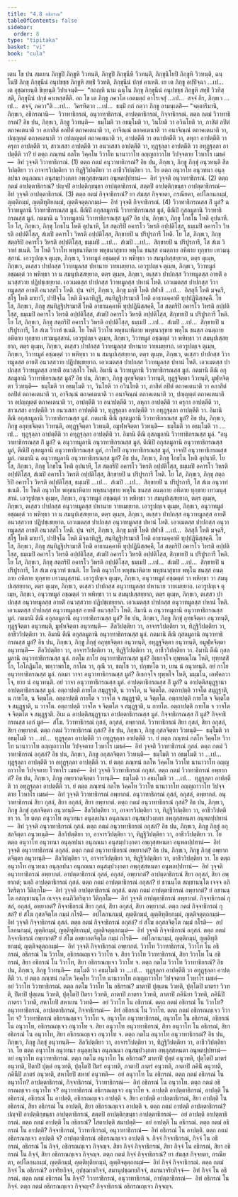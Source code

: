```yaml
---
title: "4.8 อธิกรณ"
tableOfContents: false
sidebar:
  order: 8
type: "tipitaka"
basket: "vi"
book: "cula"
---
```



<DynamicBreadcrumb />

<Division number="215" book="cula">

<Paragraph number="886" book="cula">
เตน โข ปน สมเยน ภิกฺขูปิ ภิกฺขูหิ วิวทนฺติ, ภิกฺขูปิ ภิกฺขุนีหิ วิวทนฺติ, ภิกฺขุนิโยปิ ภิกฺขูหิ วิวทนฺติ, ฉนฺโนปิ ภิกฺขุ ภิกฺขุนีนํ อนุปขชฺช ภิกฺขูหิ สทฺธิํ วิวทติ, ภิกฺขุนีนํ ปกฺขํ คาเหติ. เย เต ภิกฺขู อปฺปิจฺฉา …เป…  เต อุชฺฌายนฺติ ขิยฺยนฺติ วิปาเจนฺติ—  “กถญฺหิ นาม ฉนฺโน ภิกฺขุ ภิกฺขุนีนํ อนุปขชฺช ภิกฺขูหิ สทฺธิํ วิวทิสฺสติ, ภิกฺขุนีนํ ปกฺขํ คาเหสฺสตีติ. อถ โข เต ภิกฺขู ภควโต เอตมตฺถํ อาโรเจสุํ …เป…  สจฺจํ กิร, ภิกฺขเว …เป…  สจฺจํ, ภควา”ติ …เป…  วิครหิตฺวา …เป…  ธมฺมิํ กถํ กตฺวา ภิกฺขู อามนฺเตสิ—
</Paragraph>

<Paragraph number="887" book="cula">
“จตฺตาริมานิ, ภิกฺขเว, อธิกรณานิ—  วิวาทาธิกรณํ, อนุวาทาธิกรณํ, อาปตฺตาธิกรณํ, กิจฺจาธิกรณํ.
</Paragraph>

<Paragraph number="888" book="cula">
ตตฺถ กตมํ วิวาทาธิกรณํ? อิธ ปน, ภิกฺขเว, ภิกฺขู วิวทนฺติ—  ธมฺโมติ วา อธมฺโมติ วา, วินโยติ วา อวินโยติ วา, ภาสิตํ ลปิตํ ตถาคเตนาติ วา อภาสิตํ อลปิตํ ตถาคเตนาติ วา, อาจิณฺณํ ตถาคเตนาติ วา อนาจิณฺณํ ตถาคเตนาติ วา, ปญฺญตฺตํ ตถาคเตนาติ วา อปญฺญตฺตํ ตถาคเตนาติ วา, อาปตฺตีติ วา อนาปตฺตีติ วา, ลหุกา อาปตฺตีติ วา ครุกา อาปตฺตีติ วา, สาวเสสา อาปตฺตีติ วา อนวเสสา อาปตฺตีติ วา, ทุฏฺฐุลฺลา อาปตฺตีติ วา อทุฏฺฐุลฺลา อาปตฺตีติ วา? ยํ ตตฺถ ภณฺฑนํ กลโห วิคฺคโห วิวาโท นานาวาโท อญฺญถาวาโท วิปจฺจตาย โวหาโร เมธคํ—  อิทํ วุจฺจติ วิวาทาธิกรณํ. (1)
</Paragraph>

<Paragraph number="889" book="cula">
ตตฺถ กตมํ อนุวาทาธิกรณํ? อิธ ปน, ภิกฺขเว, ภิกฺขู ภิกฺขุํ อนุวทนฺติ สีลวิปตฺติยา วา อาจารวิปตฺติยา วา ทิฏฺฐิวิปตฺติยา วา อาชีววิปตฺติยา วา. โย ตตฺถ อนุวาโท อนุวทนา อนุลฺลปนา อนุภณนา อนุสมฺปวงฺกตา อพฺภุสฺสหนตา อนุพลปฺปทานํ—  อิทํ วุจฺจติ อนุวาทาธิกรณํ. (2)
</Paragraph>

<Paragraph number="890" book="cula">
ตตฺถ กตมํ อาปตฺตาธิกรณํ? ปญฺจปิ อาปตฺติกฺขนฺธา อาปตฺตาธิกรณํ, สตฺตปิ อาปตฺติกฺขนฺธา อาปตฺตาธิกรณํ—  อิทํ วุจฺจติ อาปตฺตาธิกรณํ. (3)
</Paragraph>

<Paragraph number="891" book="cula">
ตตฺถ กตมํ กิจฺจาธิกรณํ? ยา สํฆสฺส กิจฺจยตา, กรณียตา, อปโลกนกมฺมํ, ญตฺติกมฺมํ, ญตฺติทุติยกมฺมํ, ญตฺติจตุตฺถกมฺมํ—  อิทํ วุจฺจติ กิจฺจาธิกรณํ. (4)
</Paragraph>

</Division>
<Division number="216" book="cula">

<Paragraph number="892" book="cula">
วิวาทาธิกรณสฺส กิํ มูลํ? ฉ วิวาทมูลานิ วิวาทาธิกรณสฺส มูลํ. ตีณิปิ อกุสลมูลานิ วิวาทาธิกรณสฺส มูลํ, ตีณิปิ กุสลมูลานิ วิวาทาธิกรณสฺส มูลํ. กตมานิ ฉ วิวาทมูลานิ วิวาทาธิกรณสฺส มูลํ? อิธ ปน, ภิกฺขเว, ภิกฺขุ โกธโน โหติ อุปนาหี. โย โส, ภิกฺขเว, ภิกฺขุ โกธโน โหติ อุปนาหี, โส สตฺถริปิ อคารโว วิหรติ อปฺปติโสฺส, ธมฺเมปิ อคารโว วิหรติ อปฺปติโสฺส, สํเฆปิ อคารโว วิหรติ อปฺปติโสฺส, สิกฺขายปิ น ปริปูรการี โหติ. โย โส, ภิกฺขเว, ภิกฺขุ สตฺถริปิ อคารโว วิหรติ อปฺปติโสฺส, ธมฺเมปิ …เป…  สํเฆปิ …เป…  สิกฺขายปิ น ปริปูรการี, โส สํเฆ วิวาทํ ชเนติ. โย โหติ วิวาโท พหุชนาหิตาย พหุชนาสุขาย พหุโน ชนสฺส อนตฺถาย อหิตาย ทุกฺขาย เทวมนุสฺสานํ. เอวรูปญฺเจ ตุเมฺห, ภิกฺขเว, วิวาทมูลํ อชฺฌตฺตํ วา พหิทฺธา วา สมนุปเสฺสยฺยาถ, ตตฺร ตุเมฺห, ภิกฺขเว, ตเสฺสว ปาปกสฺส วิวาทมูลสฺส ปหานาย วายเมยฺยาถ. เอวรูปญฺเจ ตุเมฺห, ภิกฺขเว, วิวาทมูลํ อชฺฌตฺตํ วา พหิทฺธา วา น สมนุปเสฺสยฺยาถ, ตตฺร ตุเมฺห, ภิกฺขเว, ตเสฺสว ปาปกสฺส วิวาทมูลสฺส อายติํ อนวสฺสวาย ปฏิปชฺเชยฺยาถ. เอวเมตสฺส ปาปกสฺส วิวาทมูลสฺส ปหานํ โหติ. เอวเมตสฺส ปาปกสฺส วิวาทมูลสฺส อายติํ อนวสฺสโว โหติ.
</Paragraph>

<Paragraph number="893" book="cula">
ปุน จปรํ, ภิกฺขเว, ภิกฺขุ มกฺขี โหติ ปฬาสี …เป…  อิสฺสุกี โหติ มจฺฉรี, สโฐ โหติ มายาวี, ปาปิจฺโฉ โหติ มิจฺฉาทิฏฺฐี, สนฺทิฏฺฐิปรามาสี โหติ อาธานคฺคาหี ทุปฺปฏินิสฺสคฺคี. โย โส, ภิกฺขเว, ภิกฺขุ สนฺทิฏฺฐิปรามาสี โหติ อาธานคฺคาหี ทุปฺปฏินิสฺสคฺคี, โส สตฺถริปิ อคารโว วิหรติ อปฺปติโสฺส, ธมฺเมปิ อคารโว วิหรติ อปฺปติโสฺส, สํเฆปิ อคารโว วิหรติ อปฺปติโสฺส, สิกฺขายปิ น ปริปูรการี โหติ. โย โส, ภิกฺขเว, ภิกฺขุ สตฺถริปิ อคารโว วิหรติ อปฺปติโสฺส, ธมฺเมปิ …เป…  สํเฆปิ …เป…  สิกฺขายปิ น ปริปูรการี, โส สํเฆ วิวาทํ ชเนติ. โย โหติ วิวาโท พหุชนาหิตาย พหุชนาสุขาย พหุโน ชนสฺส อนตฺถาย อหิตาย ทุกฺขาย เทวมนุสฺสานํ. เอวรูปญฺเจ ตุเมฺห, ภิกฺขเว, วิวาทมูลํ อชฺฌตฺตํ วา พหิทฺธา วา สมนุปเสฺสยฺยาถ, ตตฺร ตุเมฺห, ภิกฺขเว, ตเสฺสว ปาปกสฺส วิวาทมูลสฺส ปหานาย วายเมยฺยาถ. เอวรูปญฺเจ ตุเมฺห, ภิกฺขเว, วิวาทมูลํ อชฺฌตฺตํ วา พหิทฺธา วา น สมนุปเสฺสยฺยาถ, ตตฺร ตุเมฺห, ภิกฺขเว, ตเสฺสว ปาปกสฺส วิวาทมูลสฺส อายติํ อนวสฺสวาย ปฏิปชฺเชยฺยาถ. เอวเมตสฺส ปาปกสฺส วิวาทมูลสฺส ปหานํ โหติ. เอวเมตสฺส ปาปกสฺส วิวาทมูลสฺส อายติํ อนวสฺสโว โหติ. อิมานิ ฉ วิวาทมูลานิ วิวาทาธิกรณสฺส มูลํ.
</Paragraph>

<Paragraph number="894" book="cula">
กตมานิ ตีณิ อกุสลมูลานิ วิวาทาธิกรณสฺส มูลํ? อิธ ปน, ภิกฺขเว, ภิกฺขู ลุทฺธจิตฺตา วิวทนฺติ, ทุฏฺฐจิตฺตา วิวทนฺติ, มูฬฺหจิตฺตา วิวทนฺติ—  ธมฺโมติ วา อธมฺโมติ วา, วินโยติ วา อวินโยติ วา, ภาสิตํ ลปิตํ ตถาคเตนาติ วา อภาสิตํ อลปิตํ ตถาคเตนาติ วา, อาจิณฺณํ ตถาคเตนาติ วา อนาจิณฺณํ ตถาคเตนาติ วา, ปญฺญตฺตํ ตถาคเตนาติ วา อปญฺญตฺตํ ตถาคเตนาติ วา, อาปตฺตีติ วา อนาปตฺตีติ วา, ลหุกา อาปตฺตีติ วา ครุกา อาปตฺตีติ วา, สาวเสสา อาปตฺตีติ วา อนวเสสา อาปตฺตีติ วา, ทุฏฺฐุลฺลา อาปตฺตีติ วา อทุฏฺฐุลฺลา อาปตฺตีติ วา. อิมานิ ตีณิ อกุสลมูลานิ วิวาทาธิกรณสฺส มูลํ.
</Paragraph>

<Paragraph number="895" book="cula">
กตมานิ ตีณิ กุสลมูลานิ วิวาทาธิกรณสฺส มูลํ? อิธ ปน, ภิกฺขเว, ภิกฺขู อลุทฺธจิตฺตา วิวทนฺติ, อทุฏฺฐจิตฺตา วิวทนฺติ, อมูฬฺหจิตฺตา วิวทนฺติ—  ธมฺโมติ วา อธมฺโมติ วา …เป…  ทุฏฺฐุลฺลา อาปตฺตีติ วา อทุฏฺฐุลฺลา อาปตฺตีติ วา. อิมานิ ตีณิ กุสลมูลานิ วิวาทาธิกรณสฺส มูลํ.
</Paragraph>

</Division>
<Division number="217" book="cula">

<Paragraph number="896" book="cula">
“อนุวาทาธิกรณสฺส กิํ มูลํ? ฉ อนุวาทมูลานิ อนุวาทาธิกรณสฺส มูลํ. ตีณิปิ อกุสลมูลานิ อนุวาทาธิกรณสฺส มูลํ, ตีณิปิ กุสลมูลานิ อนุวาทาธิกรณสฺส มูลํ, กาโยปิ อนุวาทาธิกรณสฺส มูลํ, วาจาปิ อนุวาทาธิกรณสฺส มูลํ.
</Paragraph>

<Paragraph number="897" book="cula">
กตมานิ ฉ อนุวาทมูลานิ อนุวาทาธิกรณสฺส มูลํ? อิธ ปน, ภิกฺขเว, ภิกฺขุ โกธโน โหติ อุปนาหี. โย โส, ภิกฺขเว, ภิกฺขุ โกธโน โหติ อุปนาหี, โส สตฺถริปิ อคารโว วิหรติ อปฺปติโสฺส, ธมฺเมปิ อคารโว วิหรติ อปฺปติโสฺส, สํเฆปิ อคารโว วิหรติ อปฺปติโสฺส, สิกฺขายปิ น ปริปูรการี โหติ. โย โส, ภิกฺขเว, ภิกฺขุ สตฺถริปิ อคารโว วิหรติ อปฺปติโสฺส, ธมฺเมปิ …เป…  สํเฆปิ …เป…  สิกฺขายปิ น ปริปูรการี, โส สํเฆ อนุวาทํ ชเนติ. โย โหติ อนุวาโท พหุชนาหิตาย พหุชนาสุขาย พหุโน ชนสฺส อนตฺถาย อหิตาย ทุกฺขาย เทวมนุสฺสานํ. เอวรูปญฺเจ ตุเมฺห, ภิกฺขเว, อนุวาทมูลํ อชฺฌตฺตํ วา พหิทฺธา วา สมนุปเสฺสยฺยาถ, ตตฺร ตุเมฺห, ภิกฺขเว, ตเสฺสว ปาปกสฺส อนุวาทมูลสฺส ปหานาย วายเมยฺยาถ. เอวรูปญฺเจ ตุเมฺห, ภิกฺขเว, อนุวาทมูลํ อชฺฌตฺตํ วา พหิทฺธา วา น สมนุปเสฺสยฺยาถ, ตตฺร ตุเมฺห, ภิกฺขเว, ตเสฺสว ปาปกสฺส อนุวาทมูลสฺส อายติํ อนวสฺสวาย ปฏิปชฺเชยฺยาถ. เอวเมตสฺส ปาปกสฺส อนุวาทมูลสฺส ปหานํ โหติ. เอวเมตสฺส ปาปกสฺส อนุวาทมูลสฺส อายติํ อนวสฺสโว โหติ.
</Paragraph>

<Paragraph number="898" book="cula">
ปุน จปรํ, ภิกฺขเว, ภิกฺขุ มกฺขี โหติ ปฬาสี …เป…  อิสฺสุกี โหติ มจฺฉรี, สโฐ โหติ มายาวี, ปาปิจฺโฉ โหติ มิจฺฉาทิฏฺฐี, สนฺทิฏฺฐิปรามาสี โหติ อาธานคฺคาหี ทุปฺปฏินิสฺสคฺคี. โย โส, ภิกฺขเว, ภิกฺขุ สนฺทิฏฺฐิปรามาสี โหติ อาธานคฺคาหี ทุปฺปฏินิสฺสคฺคี, โส สตฺถริปิ อคารโว วิหรติ อปฺปติโสฺส, ธมฺเมปิ อคารโว วิหรติ อปฺปติโสฺส, สํเฆปิ อคารโว วิหรติ อปฺปติโสฺส, สิกฺขายปิ น ปริปูรการี โหติ. โย โส, ภิกฺขเว, ภิกฺขุ สตฺถริปิ อคารโว วิหรติ อปฺปติโสฺส, ธมฺเมปิ …เป…  สํเฆปิ …เป…  สิกฺขายปิ น ปริปูรการี, โส สํเฆ อนุวาทํ ชเนติ. โย โหติ อนุวาโท พหุชนาหิตาย พหุชนาสุขาย พหุโน ชนสฺส อนตฺถาย อหิตาย ทุกฺขาย เทวมนุสฺสานํ. เอวรูปญฺเจ ตุเมฺห, ภิกฺขเว, อนุวาทมูลํ อชฺฌตฺตํ วา พหิทฺธา วา สมนุปเสฺสยฺยาถ, ตตฺร ตุเมฺห, ภิกฺขเว, ตเสฺสว ปาปกสฺส อนุวาทมูลสฺส ปหานาย วายเมยฺยาถ. เอวรูปญฺเจ ตุเมฺห, ภิกฺขเว, อนุวาทมูลํ อชฺฌตฺตํ วา พหิทฺธา วา น สมนุปเสฺสยฺยาถ, ตตฺร ตุเมฺห, ภิกฺขเว, ตเสฺสว ปาปกสฺส อนุวาทมูลสฺส อายติํ อนวสฺสวาย ปฏิปชฺเชยฺยาถ. เอวเมตสฺส ปาปกสฺส อนุวาทมูลสฺส ปหานํ โหติ. เอวเมตสฺส ปาปกสฺส อนุวาทมูลสฺส อายติํ อนวสฺสโว โหติ. อิมานิ ฉ อนุวาทมูลานิ อนุวาทาธิกรณสฺส มูลํ.
</Paragraph>

<Paragraph number="899" book="cula">
กตมานิ ตีณิ อกุสลมูลานิ อนุวาทาธิกรณสฺส มูลํ? อิธ ปน, ภิกฺขเว, ภิกฺขู ภิกฺขุํ ลุทฺธจิตฺตา อนุวทนฺติ, ทุฏฺฐจิตฺตา อนุวทนฺติ, มูฬฺหจิตฺตา อนุวทนฺติ—  สีลวิปตฺติยา วา, อาจารวิปตฺติยา วา, ทิฏฺฐิวิปตฺติยา วา, อาชีววิปตฺติยา วา. อิมานิ ตีณิ อกุสลมูลานิ อนุวาทาธิกรณสฺส มูลํ.
</Paragraph>

<Paragraph number="900" book="cula">
กตมานิ ตีณิ กุสลมูลานิ อนุวาทาธิกรณสฺส มูลํ? อิธ ปน, ภิกฺขเว, ภิกฺขู ภิกฺขุํ อลุทฺธจิตฺตา อนุวทนฺติ, อทุฏฺฐจิตฺตา อนุวทนฺติ, อมูฬฺหจิตฺตา อนุวทนฺติ—  สีลวิปตฺติยา วา, อาจารวิปตฺติยา วา, ทิฏฺฐิวิปตฺติยา วา, อาชีววิปตฺติยา วา. อิมานิ ตีณิ กุสลมูลานิ อนุวาทาธิกรณสฺส มูลํ.
</Paragraph>

<Paragraph number="901" book="cula">
กตโม กาโย อนุวาทาธิกรณสฺส มูลํ? อิเธกจฺโจ ทุพฺพณฺโณ โหติ, ทุทฺทสฺสิโก, โอโกฏิมโก, พหฺวาพาโธ, กาโณ วา, กุณี วา, ขญฺโช วา, ปกฺขหโต วา, เยน นํ อนุวทนฺติ. อยํ กาโย อนุวาทาธิกรณสฺส มูลํ.
</Paragraph>

<Paragraph number="902" book="cula">
กตมา วาจา อนุวาทาธิกรณสฺส มูลํ? อิเธกจฺโจ ทุพฺพโจ โหติ, มมฺมโน, เอฬคลวาโจ, ยาย นํ อนุวทนฺติ. อยํ วาจา อนุวาทาธิกรณสฺส มูลํ.
</Paragraph>

</Division>
<Division number="218" book="cula">

<Paragraph number="903" book="cula">
อาปตฺตาธิกรณสฺส กิํ มูลํ? ฉ อาปตฺติสมุฏฺฐานา อาปตฺตาธิกรณสฺส มูลํ. อตฺถาปตฺติ กายโต สมุฏฺฐาติ, น วาจโต, น จิตฺตโต. อตฺถาปตฺติ วาจโต สมุฏฺฐาติ, น กายโต, น จิตฺตโต. อตฺถาปตฺติ กายโต จ วาจโต จ สมุฏฺฐาติ, น จิตฺตโต. อตฺถาปตฺติ กายโต จ จิตฺตโต จ สมุฏฺฐาติ, น วาจโต. อตฺถาปตฺติ วาจโต จ จิตฺตโต จ สมุฏฺฐาติ, น กายโต. อตฺถาปตฺติ กายโต จ วาจโต จ จิตฺตโต จ สมุฏฺฐาติ. อิเม ฉ อาปตฺติสมุฏฺฐานา อาปตฺตาธิกรณสฺส มูลํ.
</Paragraph>

</Division>
<Division number="219" book="cula">

<Paragraph number="904" book="cula">
กิจฺจาธิกรณสฺส กิํ มูลํ? กิจฺจาธิกรณสฺส เอกํ มูลํ—  สํโฆ.
</Paragraph>

</Division>
<Division number="220" book="cula">

<Paragraph number="905" book="cula">
วิวาทาธิกรณํ กุสลํ, อกุสลํ, อพฺยากตํ. วิวาทาธิกรณํ สิยา กุสลํ, สิยา อกุสลํ, สิยา อพฺยากตํ. ตตฺถ กตมํ วิวาทาธิกรณํ กุสลํ? อิธ ปน, ภิกฺขเว, ภิกฺขู กุสลจิตฺตา วิวทนฺติ—  ธมฺโมติ วา อธมฺโมติ วา …เป…  ทุฏฺฐุลฺลา อาปตฺตีติ วา อทุฏฺฐุลฺลา อาปตฺตีติ วา. ยํ ตตฺถ ภณฺฑนํ กลโห วิคฺคโห วิวาโท นานาวาโท อญฺญถาวาโท วิปจฺจตาย โวหาโร เมธคํ—  อิทํ วุจฺจติ วิวาทาธิกรณํ กุสลํ.
</Paragraph>

<Paragraph number="906" book="cula">
ตตฺถ กตมํ วิวาทาธิกรณํ อกุสลํ? อิธ ปน, ภิกฺขเว, ภิกฺขู อกุสลจิตฺตา วิวทนฺติ—  ธมฺโมติ วา อธมฺโมติ วา …เป…  ทุฏฺฐุลฺลา อาปตฺตีติ วา อทุฏฺฐุลฺลา อาปตฺตีติ วา. ยํ ตตฺถ ภณฺฑนํ กลโห วิคฺคโห วิวาโท นานาวาโท อญฺญถาวาโท วิปจฺจตาย โวหาโร เมธคํ—  อิทํ วุจฺจติ วิวาทาธิกรณํ อกุสลํ.
</Paragraph>

<Paragraph number="907" book="cula">
ตตฺถ กตมํ วิวาทาธิกรณํ อพฺยากตํ? อิธ ปน, ภิกฺขเว, ภิกฺขู อพฺยากตจิตฺตา วิวทนฺติ—  ธมฺโมติ วา อธมฺโมติ วา …เป…  ทุฏฺฐุลฺลา อาปตฺตีติ วา อทุฏฺฐุลฺลา อาปตฺตีติ วา. ยํ ตตฺถ ภณฺฑนํ กลโห วิคฺคโห วิวาโท นานาวาโท อญฺญถาวาโท วิปจฺจตาย โวหาโร เมธคํ—  อิทํ วุจฺจติ วิวาทาธิกรณํ อพฺยากตํ.
</Paragraph>

</Division>
<Division number="221" book="cula">

<Paragraph number="908" book="cula">
อนุวาทาธิกรณํ กุสลํ, อกุสลํ, อพฺยากตํ. อนุวาทาธิกรณํ สิยา กุสลํ, สิยา อกุสลํ, สิยา อพฺยากตํ. ตตฺถ กตมํ อนุวาทาธิกรณํ กุสลํ? อิธ ปน, ภิกฺขเว, ภิกฺขู ภิกฺขุํ กุสลจิตฺตา อนุวทนฺติ—  สีลวิปตฺติยา วา, อาจารวิปตฺติยา วา, ทิฏฺฐิวิปตฺติยา วา, อาชีววิปตฺติยา วา. โย ตตฺถ อนุวาโท อนุวทนา อนุลฺลปนา อนุภณนา อนุสมฺปวงฺกตา อพฺภุสฺสหนตา อนุพลปฺปทานํ—  อิทํ วุจฺจติ อนุวาทาธิกรณํ กุสลํ.
</Paragraph>

<Paragraph number="909" book="cula">
ตตฺถ กตมํ อนุวาทาธิกรณํ อกุสลํ? อิธ ปน, ภิกฺขเว, ภิกฺขู ภิกฺขุํ อกุสลจิตฺตา อนุวทนฺติ—  สีลวิปตฺติยา วา, อาจารวิปตฺติยา วา, ทิฏฺฐิวิปตฺติยา วา, อาชีววิปตฺติยา วา. โย ตตฺถ อนุวาโท อนุวทนา อนุลฺลปนา อนุภณนา อนุสมฺปวงฺกตา อพฺภุสฺสหนตา อนุพลปฺปทานํ—  อิทํ วุจฺจติ อนุวาทาธิกรณํ อกุสลํ.
</Paragraph>

<Paragraph number="910" book="cula">
ตตฺถ กตมํ อนุวาทาธิกรณํ อพฺยากตํ? อิธ ปน, ภิกฺขเว, ภิกฺขู ภิกฺขุํ อพฺยากตจิตฺตา อนุวทนฺติ—  สีลวิปตฺติยา วา, อาจารวิปตฺติยา วา, ทิฏฺฐิวิปตฺติยา วา, อาชีววิปตฺติยา วา. โย ตตฺถ อนุวาโท อนุวทนา อนุลฺลปนา อนุภณนา อนุสมฺปวงฺกตา อพฺภุสฺสหนตา อนุพลปฺปทานํ—  อิทํ วุจฺจติ อนุวาทาธิกรณํ อพฺยากตํ.
</Paragraph>

</Division>
<Division number="222" book="cula">

<Paragraph number="911" book="cula">
อาปตฺตาธิกรณํ กุสลํ, อกุสลํ, อพฺยากตํ? อาปตฺตาธิกรณํ สิยา อกุสลํ, สิยา อพฺยากตํ; นตฺถิ อาปตฺตาธิกรณํ กุสลํ. ตตฺถ กตมํ อาปตฺตาธิกรณํ อกุสลํ? ยํ ชานนฺโต สญฺชานนฺโต เจจฺจ อภิวิตริตฺวา วีติกฺกโม—  อิทํ วุจฺจติ อาปตฺตาธิกรณํ อกุสลํ.
</Paragraph>

<Paragraph number="912" book="cula">
ตตฺถ กตมํ อาปตฺตาธิกรณํ อพฺยากตํ? ยํ อชานนฺโต อสญฺชานนฺโต อเจจฺจ อนภิวิตริตฺวา วีติกฺกโม—  อิทํ วุจฺจติ อาปตฺตาธิกรณํ อพฺยากตํ.
</Paragraph>

</Division>
<Division number="223" book="cula">

<Paragraph number="913" book="cula">
กิจฺจาธิกรณํ กุสลํ, อกุสลํ, อพฺยากตํ? กิจฺจาธิกรณํ สิยา กุสลํ, สิยา อกุสลํ, สิยา อพฺยากตํ. ตตฺถ กตมํ กิจฺจาธิกรณํ กุสลํ? ยํ สํโฆ กุสลจิตฺโต กมฺมํ กโรติ—  อปโลกนกมฺมํ, ญตฺติกมฺมํ, ญตฺติทุติยกมฺมํ, ญตฺติจตุตฺถกมฺมํ—  อิทํ วุจฺจติ กิจฺจาธิกรณํ กุสลํ.
</Paragraph>

<Paragraph number="914" book="cula">
ตตฺถ กตมํ กิจฺจาธิกรณํ อกุสลํ? ยํ สํโฆ อกุสลจิตฺโต กมฺมํ กโรติ—  อปโลกนกมฺมํ, ญตฺติกมฺมํ, ญตฺติทุติยกมฺมํ, ญตฺติจตุตฺถกมฺมํ—  อิทํ วุจฺจติ กิจฺจาธิกรณํ อกุสลํ.
</Paragraph>

<Paragraph number="915" book="cula">
ตตฺถ กตมํ กิจฺจาธิกรณํ อพฺยากตํ? ยํ สํโฆ อพฺยากตจิตฺโต กมฺมํ กโรติ—  อปโลกนกมฺมํ, ญตฺติกมฺมํ, ญตฺติทุติยกมฺมํ, ญตฺติจตุตฺถกมฺมํ—  อิทํ วุจฺจติ กิจฺจาธิกรณํ อพฺยากตํ.
</Paragraph>

</Division>
<Division number="224" book="cula">

<Paragraph number="916" book="cula">
วิวาโท วิวาทาธิกรณํ, วิวาโท โน อธิกรณํ, อธิกรณํ โน วิวาโท, อธิกรณญฺเจว วิวาโท จ. สิยา วิวาโท วิวาทาธิกรณํ, สิยา วิวาโท โน อธิกรณํ, สิยา อธิกรณํ โน วิวาโท, สิยา อธิกรณญฺเจว วิวาโท จ.
</Paragraph>

<Paragraph number="917" book="cula">
ตตฺถ กตโม วิวาโท วิวาทาธิกรณํ? อิธ ปน, ภิกฺขเว, ภิกฺขู วิวทนฺติ—  ธมฺโมติ วา อธมฺโมติ วา …เป…  ทุฏฺฐุลฺลา อาปตฺตีติ วา อทุฏฺฐุลฺลา อาปตฺตีติ วา. ยํ ตตฺถ ภณฺฑนํ กลโห วิคฺคโห วิวาโท นานาวาโท อญฺญถาวาโท วิปจฺจตาย โวหาโร เมธคํ—  อยํ วิวาโท วิวาทาธิกรณํ.
</Paragraph>

<Paragraph number="918" book="cula">
ตตฺถ กตโม วิวาโท โน อธิกรณํ? มาตาปิ ปุตฺเตน วิวทติ, ปุตฺโตปิ มาตรา วิวทติ, ปิตาปิ ปุตฺเตน วิวทติ, ปุตฺโตปิ ปิตรา วิวทติ, ภาตาปิ ภาตรา วิวทติ, ภาตาปิ ภคินิยา วิวทติ, ภคินีปิ ภาตรา วิวทติ, สหาโยปิ สหาเยน วิวทติ—  อยํ วิวาโท โน อธิกรณํ.
</Paragraph>

<Paragraph number="919" book="cula">
ตตฺถ กตมํ อธิกรณํ โน วิวาโท? อนุวาทาธิกรณํ, อาปตฺตาธิกรณํ, กิจฺจาธิกรณํ—  อิทํ อธิกรณํ โน วิวาโท.
</Paragraph>

<Paragraph number="920" book="cula">
ตตฺถ กตมํ อธิกรณญฺเจว วิวาโท จ? วิวาทาธิกรณํ อธิกรณญฺเจว วิวาโท จ.
</Paragraph>

</Division>
<Division number="225" book="cula">

<Paragraph number="921" book="cula">
อนุวาโท อนุวาทาธิกรณํ, อนุวาโท โน อธิกรณํ, อธิกรณํ โน อนุวาโท, อธิกรณญฺเจว อนุวาโท จ. สิยา อนุวาโท อนุวาทาธิกรณํ, สิยา อนุวาโท โน อธิกรณํ, สิยา อธิกรณํ โน อนุวาโท, สิยา อธิกรณญฺเจว อนุวาโท จ.
</Paragraph>

<Paragraph number="922" book="cula">
ตตฺถ กตโม อนุวาโท อนุวาทาธิกรณํ? อิธ ปน, ภิกฺขเว, ภิกฺขู ภิกฺขุํ อนุวทนฺติ—  สีลวิปตฺติยา วา, อาจารวิปตฺติยา วา, ทิฏฺฐิวิปตฺติยา วา, อาชีววิปตฺติยา วา. โย ตตฺถ อนุวาโท อนุวทนา อนุลฺลปนา อนุภณนา อนุสมฺปวงฺกตา อพฺภุสฺสหนตา อนุพลปฺปทานํ—  อยํ อนุวาโท อนุวาทาธิกรณํ.
</Paragraph>

<Paragraph number="923" book="cula">
ตตฺถ กตโม อนุวาโท โน อธิกรณํ? มาตาปิ ปุตฺตํ อนุวทติ, ปุตฺโตปิ มาตรํ อนุวทติ, ปิตาปิ ปุตฺตํ อนุวทติ, ปุตฺโตปิ ปิตรํ อนุวทติ, ภาตาปิ ภาตรํ อนุวทติ, ภาตาปิ ภคินิํ อนุวทติ, ภคินีปิ ภาตรํ อนุวทติ, สหาโยปิ สหายํ อนุวทติ—  อยํ อนุวาโท โน อธิกรณํ.
</Paragraph>

<Paragraph number="924" book="cula">
ตตฺถ กตมํ อธิกรณํ โน อนุวาโท? อาปตฺตาธิกรณํ, กิจฺจาธิกรณํ, วิวาทาธิกรณํ—  อิทํ อธิกรณํ โน อนุวาโท.
</Paragraph>

<Paragraph number="925" book="cula">
ตตฺถ กตมํ อธิกรณญฺเจว อนุวาโท จ? อนุวาทาธิกรณํ อธิกรณญฺเจว อนุวาโท จ.
</Paragraph>

</Division>
<Division number="226" book="cula">

<Paragraph number="926" book="cula">
อาปตฺติ อาปตฺตาธิกรณํ, อาปตฺติ โน อธิกรณํ, อธิกรณํ โน อาปตฺติ, อธิกรณญฺเจว อาปตฺติ จ. สิยา อาปตฺติ อาปตฺตาธิกรณํ, สิยา อาปตฺติ โน อธิกรณํ, สิยา อธิกรณํ โน อาปตฺติ, สิยา อธิกรณญฺเจว อาปตฺติ จ.
</Paragraph>

<Paragraph number="927" book="cula">
ตตฺถ กตมํ อาปตฺติ อาปตฺตาธิกรณํ? ปญฺจปิ อาปตฺติกฺขนฺธา อาปตฺตาธิกรณํ, สตฺตปิ อาปตฺติกฺขนฺธา อาปตฺตาธิกรณํ—  อยํ อาปตฺติ อาปตฺตาธิกรณํ.
</Paragraph>

<Paragraph number="928" book="cula">
ตตฺถ กตมํ อาปตฺติ โน อธิกรณํ? โสตาปตฺติ สมาปตฺติ—  อยํ อาปตฺติ โน อธิกรณํ.
</Paragraph>

<Paragraph number="929" book="cula">
ตตฺถ กตมํ อธิกรณํ โน อาปตฺติ? กิจฺจาธิกรณํ, วิวาทาธิกรณํ, อนุวาทาธิกรณํ—  อิทํ อธิกรณํ โน อาปตฺติ.
</Paragraph>

<Paragraph number="930" book="cula">
ตตฺถ กตมํ อธิกรณญฺเจว อาปตฺติ จ? อาปตฺตาธิกรณํ อธิกรณญฺเจว อาปตฺติ จ.
</Paragraph>

</Division>
<Division number="227" book="cula">

<Paragraph number="931" book="cula">
กิจฺจํ กิจฺจาธิกรณํ, กิจฺจํ โน อธิกรณํ, อธิกรณํ โน กิจฺจํ, อธิกรณญฺเจว กิจฺจญฺจ. สิยา กิจฺจํ กิจฺจาธิกรณํ, สิยา กิจฺจํ โน อธิกรณํ, สิยา อธิกรณํ โน กิจฺจํ, สิยา อธิกรณญฺเจว กิจฺจญฺจ.
</Paragraph>

<Paragraph number="932" book="cula">
ตตฺถ กตมํ กิจฺจํ กิจฺจาธิกรณํ? ยา สํฆสฺส กิจฺจยตา, กรณียตา, อปโลกนกมฺมํ, ญตฺติกมฺมํ, ญตฺติทุติยกมฺมํ, ญตฺติจตุตฺถกมฺมํ—  อิทํ กิจฺจํ กิจฺจาธิกรณํ.
</Paragraph>

<Paragraph number="933" book="cula">
ตตฺถ กตมํ กิจฺจํ โน อธิกรณํ? อาจริยกิจฺจํ, อุปชฺฌายกิจฺจํ, สมานุปชฺฌายกิจฺจํ, สมานาจริยกิจฺจํ—  อิทํ กิจฺจํ โน อธิกรณํ.
</Paragraph>

<Paragraph number="934" book="cula">
ตตฺถ กตมํ อธิกรณํ โน กิจฺจํ? วิวาทาธิกรณํ, อนุวาทาธิกรณํ, อาปตฺตาธิกรณํ—  อิทํ อธิกรณํ โน กิจฺจํ.
</Paragraph>

<Paragraph number="935" book="cula">
ตตฺถ กตมํ อธิกรณญฺเจว กิจฺจญฺจ? กิจฺจาธิกรณํ อธิกรณญฺเจว กิจฺจญฺจ.
</Paragraph>
</Division>